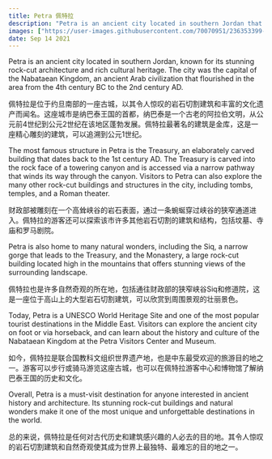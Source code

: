 ```yaml
---
title: Petra 佩特拉
description: "Petra is an ancient city located in southern Jordan that was once the capital of the Nabataean Kingdom \n 佩特拉是位于约旦南部的一座古城，曾是纳巴泰王国的首都。"
images: ["https://user-images.githubusercontent.com/70070951/236353399-36f8314d-c618-4d74-be6f-71485bbfd133.jpg"]
date: Sep 14 2021
---
```


Petra is an ancient city located in southern Jordan, known for its stunning rock-cut architecture and rich cultural heritage. The city was the capital of the Nabataean Kingdom, an ancient Arab civilization that flourished in the area from the 4th century BC to the 2nd century AD.

佩特拉是位于约旦南部的一座古城，以其令人惊叹的岩石切割建筑和丰富的文化遗产而闻名。这座城市是纳巴泰王国的首都，纳巴泰是一个古老的阿拉伯文明，从公元前4世纪到公元2世纪在该地区蓬勃发展。佩特拉最著名的建筑是金库，这是一座精心雕刻的建筑，可以追溯到公元1世纪。

The most famous structure in Petra is the Treasury, an elaborately carved building that dates back to the 1st century AD. The Treasury is carved into the rock face of a towering canyon and is accessed via a narrow pathway that winds its way through the canyon. Visitors to Petra can also explore the many other rock-cut buildings and structures in the city, including tombs, temples, and a Roman theater.

财政部被雕刻在一个高耸峡谷的岩石表面，通过一条蜿蜒穿过峡谷的狭窄通道进入。佩特拉的游客还可以探索该市许多其他岩石切割的建筑和结构，包括坟墓、寺庙和罗马剧院。

Petra is also home to many natural wonders, including the Siq, a narrow gorge that leads to the Treasury, and the Monastery, a large rock-cut building located high in the mountains that offers stunning views of the surrounding landscape.

佩特拉也是许多自然奇观的所在地，包括通往财政部的狭窄峡谷Siq和修道院，这是一座位于高山上的大型岩石切割建筑，可以欣赏到周围景观的壮丽景色。

Today, Petra is a UNESCO World Heritage Site and one of the most popular tourist destinations in the Middle East. Visitors can explore the ancient city on foot or via horseback, and can learn about the history and culture of the Nabataean Kingdom at the Petra Visitors Center and Museum.

如今，佩特拉是联合国教科文组织世界遗产地，也是中东最受欢迎的旅游目的地之一。游客可以步行或骑马游览这座古城，也可以在佩特拉游客中心和博物馆了解纳巴泰王国的历史和文化。

Overall, Petra is a must-visit destination for anyone interested in ancient history and architecture. Its stunning rock-cut buildings and natural wonders make it one of the most unique and unforgettable destinations in the world.

总的来说，佩特拉是任何对古代历史和建筑感兴趣的人必去的目的地。其令人惊叹的岩石切割建筑和自然奇观使其成为世界上最独特、最难忘的目的地之一。
